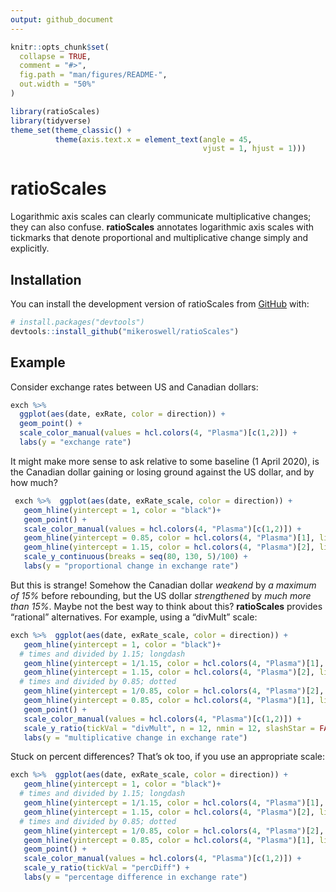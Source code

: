 ```yaml
---
output: github_document
---
```


<!-- README.md is generated from README.Rmd. Please edit that file -->

```r
knitr::opts_chunk$set(
  collapse = TRUE,
  comment = "#>",
  fig.path = "man/figures/README-",
  out.width = "50%"
)
```
```r
library(ratioScales)
library(tidyverse)
theme_set(theme_classic() +
          theme(axis.text.x = element_text(angle = 45,
                                           vjust = 1, hjust = 1)))

```

# ratioScales

<!-- badges: start -->

<!-- badges: end -->

Logarithmic axis scales can clearly communicate multiplicative changes; they can 
also confuse. **ratioScales** annotates logarithmic axis scales with tickmarks 
that denote proportional and multiplicative change simply and explicitly.  

## Installation

You can install the development version of ratioScales from [GitHub](https://github.com/) with:

``` r
# install.packages("devtools")
devtools::install_github("mikeroswell/ratioScales")
```

## Example

Consider exchange rates between US and Canadian dollars:

```r

exch %>% 
  ggplot(aes(date, exRate, color = direction)) + 
  geom_point() +
  scale_color_manual(values = hcl.colors(4, "Plasma")[c(1,2)]) +
  labs(y = "exchange rate") 
```

It might make more sense to ask relative to some baseline (1 April 2020), is the 
Canadian dollar gaining or losing ground against the US dollar, and by how much?

```r

 exch %>%  ggplot(aes(date, exRate_scale, color = direction)) + 
   geom_hline(yintercept = 1, color = "black")+
   geom_point() +
   scale_color_manual(values = hcl.colors(4, "Plasma")[c(1,2)]) +
   geom_hline(yintercept = 0.85, color = hcl.colors(4, "Plasma")[1], linetype = 3) +
   geom_hline(yintercept = 1.15, color = hcl.colors(4, "Plasma")[2], linetype = 5) +
   scale_y_continuous(breaks = seq(80, 130, 5)/100) +
   labs(y = "proportional change in exchange rate") 
```

But this is strange! Somehow the Canadian dollar *weakend* by _a maximum of 15%_ 
before rebounding, but the US dollar *strengthened* by _much more than 15%_. 
Maybe not the best way to think about this? **ratioScales** provides "rational" 
alternatives. For example, using a "divMult" scale:

```r
exch %>%  ggplot(aes(date, exRate_scale, color = direction)) + 
   geom_hline(yintercept = 1, color = "black")+
  # times and divided by 1.15; longdash
   geom_hline(yintercept = 1/1.15, color = hcl.colors(4, "Plasma")[1], linetype = 5) +
   geom_hline(yintercept = 1.15, color = hcl.colors(4, "Plasma")[2], linetype = 5) +
  # times and divided by 0.85; dotted
   geom_hline(yintercept = 1/0.85, color = hcl.colors(4, "Plasma")[2], linetype = 3) +
   geom_hline(yintercept = 0.85, color = hcl.colors(4, "Plasma")[1], linetype = 3) +
   geom_point() +
   scale_color_manual(values = hcl.colors(4, "Plasma")[c(1,2)]) +
   scale_y_ratio(tickVal = "divMult", n = 12, nmin = 12, slashStar = FALSE) +
   labs(y = "multiplicative change in exchange rate") 
```

Stuck on percent differences? That's ok too, if you use an appropriate scale:

```r
exch %>%  ggplot(aes(date, exRate_scale, color = direction)) + 
   geom_hline(yintercept = 1, color = "black")+
  # times and divided by 1.15; longdash
   geom_hline(yintercept = 1/1.15, color = hcl.colors(4, "Plasma")[1], linetype = 5) +
   geom_hline(yintercept = 1.15, color = hcl.colors(4, "Plasma")[2], linetype = 5) +
  # times and divided by 0.85; dotted
   geom_hline(yintercept = 1/0.85, color = hcl.colors(4, "Plasma")[2], linetype = 3) +
   geom_hline(yintercept = 0.85, color = hcl.colors(4, "Plasma")[1], linetype = 3) +
   geom_point() +
   scale_color_manual(values = hcl.colors(4, "Plasma")[c(1,2)]) +
   scale_y_ratio(tickVal = "percDiff") +
   labs(y = "percentage difference in exchange rate") 
```


<!-- some comments here to keep track of 
You'll still need to render `README.Rmd` regularly, to keep `README.md` up-to-date. `devtools::build_readme()` is handy for this. You could also use GitHub Actions to re-render `README.Rmd` every time you push. An example workflow can be found here: <https://github.com/r-lib/actions/tree/v1/examples>.

You can also embed plots, for example:

```r
plot(pressure)
```

In that case, don't forget to commit and push the resulting figure files, so they display on GitHub and CRAN.
-->
